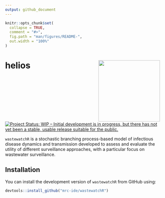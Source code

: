```yaml
---
output: github_document
---
```


<!-- README.md is generated from README.Rmd. Please edit that file -->

```r
knitr::opts_chunk$set(
  collapse = TRUE,
  comment = "#>",
  fig.path = "man/figures/README-",
  out.width = "100%"
)
```

# helios <img src="man/figures/wastewatch_logo2.jpg" align="right" height="200" style="float:right; height:200px;">

<!-- badges: start -->
[![Project Status: WIP – Initial development is in progress, but there has not yet been a stable, usable release suitable for the public.](https://www.repostatus.org/badges/latest/wip.svg)](https://www.repostatus.org/#wip)
<!-- badges: end -->

`wastewatchR` is a stochastic branching process-based model of infectious disease dynamics and transmission developed to assess and evaluate the utility of different surveillance approaches, with a particular focus on wastewater surveillance. 

## Installation

You can install the development version of `wastewatchR` from GitHub using:

``` r
devtools::install_github("mrc-ide/wastewatchR")
```
